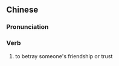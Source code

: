 {{also|负心}}
==Chinese==
{{zh-forms|s=负心}}

===Pronunciation===
{{zh-pron
|m=fùxīn
|c=fu6 sam1
|mn=hū-sim
|cat=v
}}

===Verb===
{{zh-verb}}

# {{lb|zh|literary}} to betray someone's friendship or trust